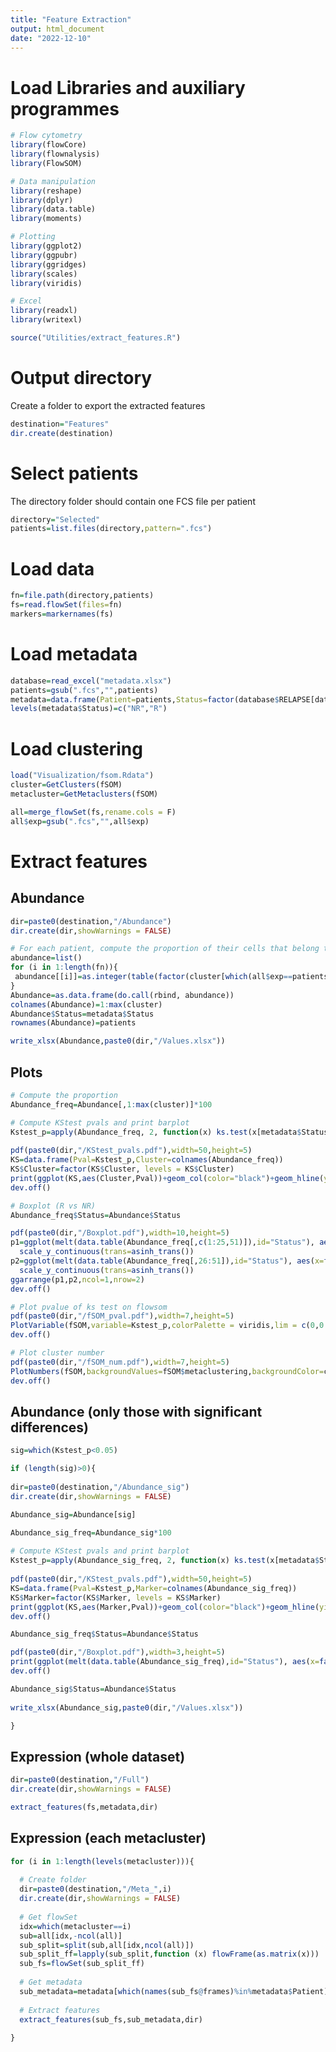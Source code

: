 ```yaml
---
title: "Feature Extraction"
output: html_document
date: "2022-12-10"
---
```


# Load Libraries and auxiliary programmes

```r
# Flow cytometry
library(flowCore)
library(flownalysis)
library(FlowSOM)

# Data manipulation
library(reshape)
library(dplyr)
library(data.table)
library(moments)

# Plotting
library(ggplot2)
library(ggpubr)
library(ggridges)
library(scales)
library(viridis)

# Excel
library(readxl)
library(writexl)

source("Utilities/extract_features.R")
```

# Output directory

Create a folder to export the extracted features

```r
destination="Features"
dir.create(destination)
```

# Select patients

The directory folder should contain one FCS file per patient

```r
directory="Selected"
patients=list.files(directory,pattern=".fcs")
```

# Load data

```r
fn=file.path(directory,patients)
fs=read.flowSet(files=fn)
markers=markernames(fs)
```  

# Load metadata

```r
database=read_excel("metadata.xlsx")
patients=gsub(".fcs","",patients)
metadata=data.frame(Patient=patients,Status=factor(database$RELAPSE[database$ID%in%patients]))
levels(metadata$Status)=c("NR","R")
```

# Load clustering

```r
load("Visualization/fsom.Rdata")
cluster=GetClusters(fSOM)
metacluster=GetMetaclusters(fSOM)

all=merge_flowSet(fs,rename.cols = F)
all$exp=gsub(".fcs","",all$exp)
```


# Extract features

## Abundance
```r
dir=paste0(destination,"/Abundance")
dir.create(dir,showWarnings = FALSE)

# For each patient, compute the proportion of their cells that belong to each cluster
abundance=list()
for (i in 1:length(fn)){
 abundance[[i]]=as.integer(table(factor(cluster[which(all$exp==patients[i])],levels=1:length(unique(cluster)))))/nrow(fs[[i]])
}
Abundance=as.data.frame(do.call(rbind, abundance)) 
colnames(Abundance)=1:max(cluster)
Abundance$Status=metadata$Status
rownames(Abundance)=patients

write_xlsx(Abundance,paste0(dir,"/Values.xlsx"))
```

## Plots
```r
# Compute the proportion
Abundance_freq=Abundance[,1:max(cluster)]*100

# Compute KStest pvals and print barplot
Kstest_p=apply(Abundance_freq, 2, function(x) ks.test(x[metadata$Status=="R"],x[metadata$Status=="NR"])$p)
  
pdf(paste0(dir,"/KStest_pvals.pdf"),width=50,height=5) 
KS=data.frame(Pval=Kstest_p,Cluster=colnames(Abundance_freq))
KS$Cluster=factor(KS$Cluster, levels = KS$Cluster)
print(ggplot(KS,aes(Cluster,Pval))+geom_col(color="black")+geom_hline(yintercept=0.05, linetype="dashed", color = "red")+theme_bw()+theme(text = element_text(size = 20)))
dev.off()

# Boxplot (R vs NR)
Abundance_freq$Status=Abundance$Status

pdf(paste0(dir,"/Boxplot.pdf"),width=10,height=5)
p1=ggplot(melt(data.table(Abundance_freq[,c(1:25,51)]),id="Status"), aes(x=factor(variable), y=value,color=Status))+geom_boxplot(outlier.colour = NULL)+ylab("")+xlab("")+theme_bw()+theme(legend.position = "top")+scale_color_manual(values=c("#00BFC4","#F8766D"))+
  scale_y_continuous(trans=asinh_trans())
p2=ggplot(melt(data.table(Abundance_freq[,26:51]),id="Status"), aes(x=factor(variable), y=value,color=Status))+geom_boxplot(outlier.colour = NULL)+ylab("")+xlab("")+theme_bw()+theme(legend.position = "top")+scale_color_manual(values=c("#00BFC4","#F8766D"))+
  scale_y_continuous(trans=asinh_trans())
ggarrange(p1,p2,ncol=1,nrow=2)
dev.off() 

# Plot pvalue of ks test on flowsom
pdf(paste0(dir,"/fSOM_pval.pdf"),width=7,height=5)
PlotVariable(fSOM,variable=Kstest_p,colorPalette = viridis,lim = c(0,0.05),backgroundValues=fSOM$metaclustering,backgroundColor=colors)
dev.off()

# Plot cluster number
pdf(paste0(dir,"/fSOM_num.pdf"),width=7,height=5)
PlotNumbers(fSOM,backgroundValues=fSOM$metaclustering,backgroundColor=colors)
dev.off()
```


## Abundance (only those with significant differences)
```r
sig=which(Kstest_p<0.05)

if (length(sig)>0){
    
dir=paste0(destination,"/Abundance_sig")
dir.create(dir,showWarnings = FALSE)

Abundance_sig=Abundance[sig]

Abundance_sig_freq=Abundance_sig*100
  
# Compute KStest pvals and print barplot
Kstest_p=apply(Abundance_sig_freq, 2, function(x) ks.test(x[metadata$Status=="R"],x[metadata$Status=="NR"])$p)
  
pdf(paste0(dir,"/KStest_pvals.pdf"),width=50,height=5) 
KS=data.frame(Pval=Kstest_p,Marker=colnames(Abundance_sig_freq))
KS$Marker=factor(KS$Marker, levels = KS$Marker)
print(ggplot(KS,aes(Marker,Pval))+geom_col(color="black")+geom_hline(yintercept=0.05, linetype="dashed", color = "red")+theme_bw()+theme(text = element_text(size = 20)))
dev.off()

Abundance_sig_freq$Status=Abundance$Status

pdf(paste0(dir,"/Boxplot.pdf"),width=3,height=5)
print(ggplot(melt(data.table(Abundance_sig_freq),id="Status"), aes(x=factor(variable), y=value,color=Status))+geom_boxplot(outlier.colour = NULL)+ylab("")+xlab("")+theme_bw()+theme(legend.position = "top")+scale_color_manual(values=c("#00BFC4","#F8766D"))+scale_y_continuous(trans=asinh_trans()))
dev.off() 

Abundance_sig$Status=Abundance$Status
      
write_xlsx(Abundance_sig,paste0(dir,"/Values.xlsx"))

}

```


## Expression  (whole dataset)
```r
dir=paste0(destination,"/Full")
dir.create(dir,showWarnings = FALSE)

extract_features(fs,metadata,dir)
```

## Expression  (each metacluster)
```r
for (i in 1:length(levels(metacluster))){
  
  # Create folder
  dir=paste0(destination,"/Meta_",i)
  dir.create(dir,showWarnings = FALSE)
  
  # Get flowSet
  idx=which(metacluster==i)
  sub=all[idx,-ncol(all)]
  sub_split=split(sub,all[idx,ncol(all)])
  sub_split_ff=lapply(sub_split,function (x) flowFrame(as.matrix(x)))
  sub_fs=flowSet(sub_split_ff)
  
  # Get metadata
  sub_metadata=metadata[which(names(sub_fs@frames)%in%metadata$Patient),]
  
  # Extract features
  extract_features(sub_fs,sub_metadata,dir)
  
}
```










